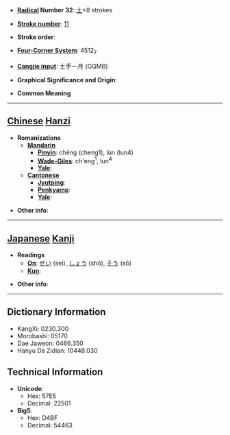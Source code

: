 * '''[[Wiktionary:Chinese radical index| Radical]] Number 32''': [[Wiktionary:Chinese radical index 土|土]]+8 strokes

* '''[[Wiktionary:Chinese total strokes index|Stroke number]]''': [[Wiktionary:Chinese total strokes index 11|11]]

* '''Stroke order''': 

* '''[[Wiktionary:Chinese four corner index|Four-Corner System]]''': 4512<sub>7</sub>

* '''[[Wiktionary:Chinese Cangjie index|Cangjie input]]''': 土手一月 (GQMB)

* '''Graphical Significance and Origin''': 

* '''Common Meaning'''

----

== [[Chinese]] [[Hanzi]] ==

* '''Romanizations'''
** '''[[Mandarin]]'''
*** '''[[Pinyin]]''': chēng (cheng1), lùn (lun4)
*** '''[[Wade-Giles]]''': ch'eng<sup>1</sup>, lun<sup>4</sup>
*** '''[[Yale]]''': 
** '''[[Cantonese]]'''
*** '''[[Jyutping]]''':
*** '''[[Penkyamp]]''': 
*** '''[[Yale]]''': 

* '''Other info''': 

----

== [[Japanese]] [[Kanji]] ==

* '''Readings'''
** '''[[On]]''': [[せい]] (sei), [[しょう]] (shō), [[そう]] (sō)
** '''[[Kun]]''': 

* '''Other info''':  

----

== Dictionary Information ==

* KangXi: 0230.300
* Morobashi: 05170
* Dae Jaweon: 0466.350
* Hanyu Da Zidian: 10448.030

== Technical Information ==

* '''Unicode''':
** Hex: 57E5
** Decimal: 22501
* '''Big5''':
** Hex: D4BF
** Decimal: 54463
